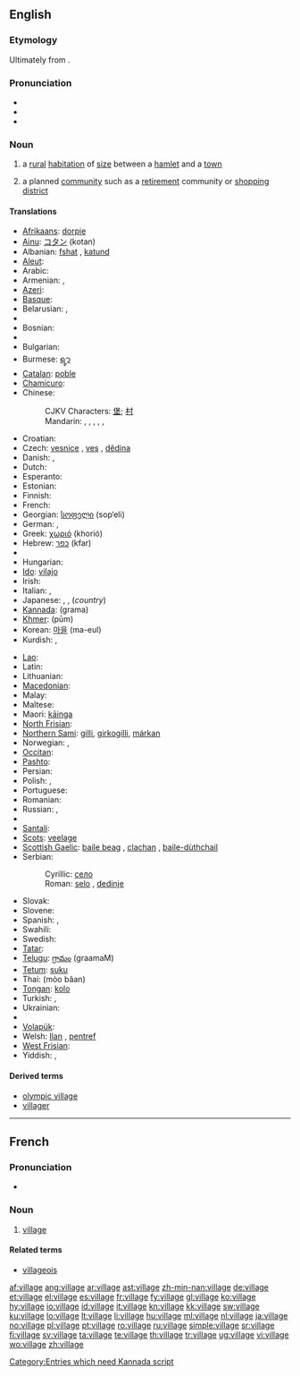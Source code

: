 ==English==

{{rank|cry|step|turning|812|village|quickly|lie|supposed}}

===Etymology===
Ultimately from {{etyl|la}} {{term|villa|lang=la}}.

===Pronunciation===
* {{IPA|/ˈvɪlədʒ/}}
* {{audio|en-us-village.ogg|Audio (US)}}
* {{audio|En-uk-village.ogg|Audio (UK)}}

===Noun===
{{wikipedia}}
{{en-noun}}

# a [[rural]] [[habitation]] of [[size]] between a [[hamlet]] and a [[town]]
# {{Australia}} a planned [[community]] such as a [[retirement]] community or [[shopping]] [[district]]

====Translations====
{{trans-top|a rural habitation of size between a hamlet and a town}}
* [[Afrikaans]]: [[dorpie]]
* [[Ainu]]: [[コタン]] (kotan)
* Albanian: [[fshat]] {{m}}, [[katund]] {{m}}
* [[Aleut]]: {{tø|ale|a-nit|xs=Aleut}}
* Arabic: {{t+|ar|قرية|f|tr=qárya}}
* Armenian: {{t-|hy|գյուղ|tr=gyuġ}},  {{t-|hy|շեն|tr=šen}}
* [[Azeri]]: {{t+|az|kənd|xs=Azeri}}
* [[Basque]]: {{t|eu|herriska|xs=Basque}}
* Belarusian: {{t-|be|весь|f|tr=ves'|xs=Belarusian}}, {{t|be|вёска|f|tr=vjóska|xs=Belarusian}}
* {{trreq|Bengali}}
* Bosnian: {{t-|bs|selo|n}}
* {{trreq|Breton}}
* Bulgarian: {{t+|bg|село|n}}
* Burmese: [[ရ့ာ]]
* [[Catalan]]: [[poble]] {{m}}
* [[Chamicuro]]: {{tø|ccc|chi'nashtalichi}}
* Chinese:
*: CJKV Characters: [[堡]]; [[村]]
*: Mandarin: {{t-|cmn|村|tr=cūn|sc=Hani}},  {{t-|cmn|鄉村|sc=Hani}},  {{t-|cmn|乡村|tr=xiāngcūn|sc=Hani}},  {{t-|cmn|農村|sc=Hani}},  {{t-|cmn|农村|tr=nóngcūn|sc=Hani}},  {{t-|cmn|村子|tr=cūnzi|sc=Hani}}
* Croatian: {{t+|hr|selo|n}}
* Czech: [[vesnice]] {{f}}, [[ves]] {{f}}, [[dědina]] {{f}}
* Danish: {{t-|da|landsby|c}}, {{t-|da|by|c}}
* Dutch: {{t+|nl|dorp|n}}
* Esperanto: {{t-|eo|vilaĝo|xs=Esperanto}}
* Estonian: {{t-|et|küla}}
* Finnish: {{t+|fi|kylä}}
* French: {{t+|fr|village|m}}
* Georgian: [[სოფელი]] (sop‘eli)
* German: {{t+|de|Dorf|n}}, {{t+|de|Dörfer|p}}
* Greek: [[χωριό]] (khorió) {{n}}
* Hebrew: [[כפר]] (kfar) {{m}}
* {{trreq|Hindi}}
* Hungarian: {{t+|hu|falu}}
* [[Ido]]: [[vilajo]]
* Irish: {{t+|ga|sráidbhaile|m|xs=Irish}}
* Italian: {{t+|it|villaggio|m}}, {{t+|it|borgo|m}}
* Japanese: {{t+|ja|村}}, {{t+|ja|むら|tr=mura}},  {{t+|ja|田舎|tr=いなか, inaka}} (''country'')
* [[Kannada]]: (grama)
* [[Khmer]]: {{Khmr|[[ភូមិ]]}} (pūm)
* Korean: [[마을]] (ma-eul)
* Kurdish: {{ku-Arab|[[دێ]]}}, {{ku-Arab|[[گوند]]}}
{{trans-mid}}
* [[Lao]]: {{t-|lo|ບ້ານ|tr=baan|sc=Laoo|xs=Lao}}
* Latin: {{t+|la|rus|n}}
* Lithuanian: {{t+|lt|kaimas|m|xs=Lithuanian}}
* [[Macedonian]]: {{t-|mk|село|n|tr=sélo}}
* Malay: {{t+|ms|kampung|xs=Malay}}
* Maltese: {{t+|mt|villaġġ|xs=Maltese}}
* Maori: [[kāinga]]
* [[North Frisian]]: {{qualifier|Sylt dialect}} {{tø|frr|tērp|n}}
* [[Northern Sami]]: [[gilli]], [[girkogilli]], [[márkan]]
* Norwegian: {{t+|no|landsby}},  {{t-|no|torp|n}}
* [[Occitan]]: {{t+|oc|vilatge|xs=Occitan}}
* [[Pashto]]: {{t-|ps|كلى|m|tr=kəlai|sc=ps-Arab|xs=Pashto}}
* Persian: {{t|fa|روستا.  ده|tr=rustā.  deh|xs=Persian}}
* Polish: {{t+|pl|wieś|f}},  {{t|pl|wioska|f}}
* Portuguese: {{t+|pt|aldeia|f}}
* Romanian: {{t+|ro|sat|n}}
* Russian: {{t+|ru|деревня|f|tr=derévnja}}, {{t+|ru|село|n|tr=seló}}
* {{trreq|Sanskrit}}
* [[Santali]]: {{tø|sat|ᱚᱛᱳ|tr=ato|sc=Olck}}
* [[Scots]]: [[veelage]]
* [[Scottish Gaelic]]: [[baile beag]] {{m}}, [[clachan]] {{m}}, [[baile-dùthchail]] {{m}}
* Serbian:
*: Cyrillic: [[село]] {{n}}
*: Roman: [[selo#Serbian|selo]] {{n}}, [[dedinje]]
* Slovak: {{t-|sk|dedina|f}}
* Slovene: {{t+|sl|vas|f}}
* Spanish: {{t-|es|aldea|f}}, {{t+|es|pueblo|m}}
* Swahili: {{t+|sw|kijiji|xs=Swahili}}
* Swedish: {{t+|sv|by|c}}
* [[Tatar]]: {{t+|tt|авыл|sc=Cyrl|xs=Tatar}}
* [[Telugu]]: [[గ్రామం]] (graamaM)
* [[Tetum]]: [[suku]]
* Thai: {{Thai|[[หมู่บ้าน]]}} (mòo bâan)
* [[Tongan]]: [[kolo]]
* Turkish: {{t+|tr|köy}}, {{t+|tr|nahiye}}
* Ukrainian: {{t+|uk|село|n|tr=seló|xs=Ukrainian}}
* {{trreq|Vietnamese}}
* [[Volapük]]: {{t-|vo|vilag|xs=Volapük}}
* Welsh: [[llan]] {{f}}, [[pentref]] {{m}}
* [[West Frisian]]: {{t|fy|doarp|n|xs=West Frisian}}
* Yiddish: {{t-|yi|דאָרףן|n|tr=dorf|xs=Yiddish}}, {{t-|yi|דערפֿער|p|tr=derfer|xs=Yiddish}}
{{trans-bottom}}

====Derived terms====
* [[olympic village]]
* [[villager]]

----

==French==

===Pronunciation===
* {{audio|Fr-village.ogg|Audio}}

===Noun===
{{infl|fr|noun|g=m}}

# [[#English|village]]

====Related terms====
* [[villageois]]

[[Category:Entries which need Kannada script]]

[[af:village]]
[[ang:village]]
[[ar:village]]
[[ast:village]]
[[zh-min-nan:village]]
[[de:village]]
[[et:village]]
[[el:village]]
[[es:village]]
[[fr:village]]
[[fy:village]]
[[gl:village]]
[[ko:village]]
[[hy:village]]
[[io:village]]
[[id:village]]
[[it:village]]
[[kn:village]]
[[kk:village]]
[[sw:village]]
[[ku:village]]
[[lo:village]]
[[lt:village]]
[[li:village]]
[[hu:village]]
[[ml:village]]
[[nl:village]]
[[ja:village]]
[[no:village]]
[[pl:village]]
[[pt:village]]
[[ro:village]]
[[ru:village]]
[[simple:village]]
[[sr:village]]
[[fi:village]]
[[sv:village]]
[[ta:village]]
[[te:village]]
[[th:village]]
[[tr:village]]
[[ug:village]]
[[vi:village]]
[[wo:village]]
[[zh:village]]
